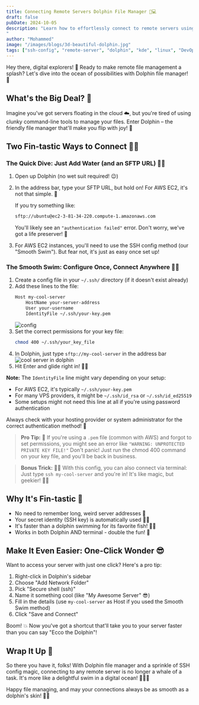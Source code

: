 ```yaml
---
title: Connecting Remote Servers Dolphin File Manager 🐬💻
draft: false
pubDate: 2024-10-05
description: "Learn how to effortlessly connect to remote servers using Dolphin file manager. Discover two simple methods, create shortcuts, and streamline your file management process with this fun and easy guide.
"
author: "Mohammed"
image: "/images/blogs/3d-beautiful-dolphin.jpg"
tags: ["ssh-config", "remote-server", "dolphin", "kde", "linux", "DevOps"]
---
```


Hey there, digital explorers! 👋 Ready to make remote file management a splash? Let's dive into the ocean of possibilities with Dolphin file manager! 🌊

## What's the Big Deal? 🤔

Imagine you've got servers floating in the cloud ☁️, but you're tired of using clunky command-line tools to manage your files. Enter Dolphin – the friendly file manager that'll make you flip with joy! 🐬

## Two Fin-tastic Ways to Connect 🏊‍♂️

### The Quick Dive: Just Add Water (and an SFTP URL) 🏄‍♂️

1. Open up Dolphin (no wet suit required! 😉)
2. In the address bar, type your SFTP URL, but hold on! For AWS EC2, it's not that simple. 🛑

   If you try something like:

   ```bash
   sftp://ubuntu@ec2-3-81-34-220.compute-1.amazonaws.com
   ```

   You'll likely see an `"authentication failed"` error. Don't worry, we've got a life preserver! 🦺

3. For AWS EC2 instances, you'll need to use the SSH config method (our "Smooth Swim"). But fear not, it's just as easy once set up!

### The Smooth Swim: Configure Once, Connect Anywhere 🧜‍♂️

1. Create a config file in your `~/.ssh/` directory (if it doesn't exist already)
2. Add these lines to the file:
   ```bash
   Host my-cool-server
       HostName your-server-address
       User your-username
       IdentityFile ~/.ssh/your-key.pem
   ```
   ![config](/images/blogs/cool-server-ssh-config.png)
3. Set the correct permissions for your key file:
   ```bash
   chmod 400 ~/.ssh/your_key_file
   ```
4. In Dolphin, just type `sftp://my-cool-server` in the address bar
   ![cool server in dolphin](/images/blogs/ssh-cool-server-dolphin.png)
5. Hit Enter and glide right in! 🏄‍♂️

**Note:** The `IdentityFile` line might vary depending on your setup:

- For AWS EC2, it's typically `~/.ssh/your-key.pem`
- For many VPS providers, it might be `~/.ssh/id_rsa` or `~/.ssh/id_ed25519`
- Some setups might not need this line at all if you're using password authentication

Always check with your hosting provider or system administrator for the correct authentication method! 🔐

> **Pro Tip:** 🧠 If you're using a `.pem` file (common with AWS) and forgot to set permissions, you might see an error like `"WARNING: UNPROTECTED PRIVATE KEY FILE!"` Don't panic! Just run the chmod 400 command on your key file, and you'll be back in business.

> **Bonus Trick:** 🎩✨ With this config, you can also connect via terminal:
> Just type `ssh my-cool-server` and you're in! It's like magic, but geekier! 🧙‍♂️

## Why It's Fin-tastic 🦈

- No need to remember long, weird server addresses 🤯
- Your secret identity (SSH key) is automatically used 🕵️‍♂️
- It's faster than a dolphin swimming for its favorite fish! 🐠💨
- Works in both Dolphin AND terminal - double the fun! 🎉

## Make It Even Easier: One-Click Wonder 😎

Want to access your server with just one click? Here's a pro tip:

1. Right-click in Dolphin's sidebar
2. Choose "Add Network Folder"
3. Pick "Secure shell (ssh)"
4. Name it something cool (like "My Awesome Server" 😎)
5. Fill in the details (use `my-cool-server` as Host if you used the Smooth Swim method)
6. Click "Save and Connect"

Boom! 💥 Now you've got a shortcut that'll take you to your server faster than you can say "Ecco the Dolphin"!

## Wrap It Up 🎁

So there you have it, folks! With Dolphin file manager and a sprinkle of SSH config magic, connecting to any remote server is no longer a whale of a task. It's more like a delightful swim in a digital ocean! 🌊🏄‍♂️

Happy file managing, and may your connections always be as smooth as a dolphin's skin! 🐬✨
